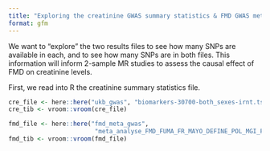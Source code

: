 ```yaml
---
title: "Exploring the creatinine GWAS summary statistics & FMD GWAS meta-analysis summary statistics"
format: gfm
---
```


We want to "explore" the two results files to see how many SNPs are available in each, and to see 
how many SNPs are in both files. This information will inform 2-sample MR studies to 
assess the causal effect of FMD on creatinine levels.

First, we read into R the creatinine summary statistics file.

```r
cre_file <- here::here("ukb_gwas", "biomarkers-30700-both_sexes-irnt.tsv.bgz")
cre_tib <- vroom::vroom(cre_file)
```

```r
fmd_file <- here::here("fmd_meta_gwas", 
                        "meta_analyse_FMD_FUMA_FR_MAYO_DEFINE_POL_MGI_FEIRI_HRC_all_2020-08-12.tab")
fmd_tib <- vroom::vroom(fmd_file)
```
